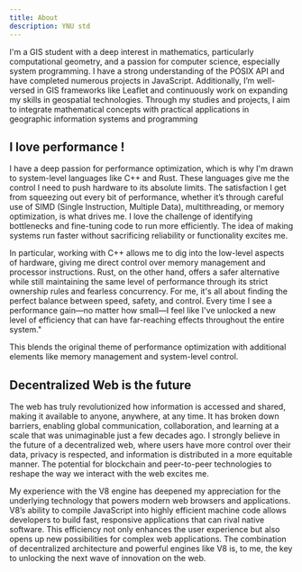 ```yaml
---
title: About
description: YNU std
---
```


I'm a GIS student with a deep interest in mathematics, particularly computational geometry, and a passion for computer science, especially system programming. I have a strong understanding of the POSIX API and have completed numerous projects in JavaScript. Additionally, I’m well-versed in GIS frameworks like Leaflet and continuously work on expanding my skills in geospatial technologies. Through my studies and projects, I aim to integrate mathematical concepts with practical applications in geographic information systems and programming

## I love performance !

I have a deep passion for performance optimization, which is why I'm drawn to system-level languages like C++ and Rust. These languages give me the control I need to push hardware to its absolute limits. The satisfaction I get from squeezing out every bit of performance, whether it’s through careful use of SIMD (Single Instruction, Multiple Data), multithreading, or memory optimization, is what drives me. I love the challenge of identifying bottlenecks and fine-tuning code to run more efficiently. The idea of making systems run faster without sacrificing reliability or functionality excites me.

In particular, working with C++ allows me to dig into the low-level aspects of hardware, giving me direct control over memory management and processor instructions. Rust, on the other hand, offers a safer alternative while still maintaining the same level of performance through its strict ownership rules and fearless concurrency. For me, it's all about finding the perfect balance between speed, safety, and control. Every time I see a performance gain—no matter how small—I feel like I've unlocked a new level of efficiency that can have far-reaching effects throughout the entire system."

This blends the original theme of performance optimization with additional elements like memory management and system-level control.

## Decentralized Web is the future 

The web has truly revolutionized how information is accessed and shared, making it available to anyone, anywhere, at any time. It has broken down barriers, enabling global communication, collaboration, and learning at a scale that was unimaginable just a few decades ago. I strongly believe in the future of a decentralized web, where users have more control over their data, privacy is respected, and information is distributed in a more equitable manner. The potential for blockchain and peer-to-peer technologies to reshape the way we interact with the web excites me.

My experience with the V8 engine has deepened my appreciation for the underlying technology that powers modern web browsers and applications. V8’s ability to compile JavaScript into highly efficient machine code allows developers to build fast, responsive applications that can rival native software. This efficiency not only enhances the user experience but also opens up new possibilities for complex web applications. The combination of decentralized architecture and powerful engines like V8 is, to me, the key to unlocking the next wave of innovation on the web.